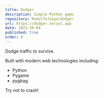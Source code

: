 ```yaml
---
title: Dodger
description: Simple Python game
repository: RodolfoJaspe/dodger
url: https://dodger.vercel.app
date: 2023-10-04
published: true
order: 8
---
```


Dodge traffic to survive.

Built with modern web technologies including:

- Python
- Pygame
- pygbag

Try not to crash!
